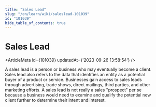 ```yaml
---
title: "Sales Lead"
slug: "/en/learn/wiki/saleslead-101039"
id: "101039"
hide_table_of_contents: true
---
```



# Sales Lead

<ArticleMeta id={101039} updatedAt={'2023-09-26 13:58:54'} />
<div className='border-solid border-b border-t-0 my-4 border-[var(--ifm-color-gray-300)]' />

A sales lead is a person or business who may eventually become a client. Sales lead also refers to the data that identifies an entity as a potential buyer of a product or service. Businesses gain access to sales leads through advertising, trade shows, direct mailings, third parties, and other marketing efforts. A sales lead is not really a sales "prospect" per se because a business would need to examine and qualify the potential new client further to determine their intent and interest.
